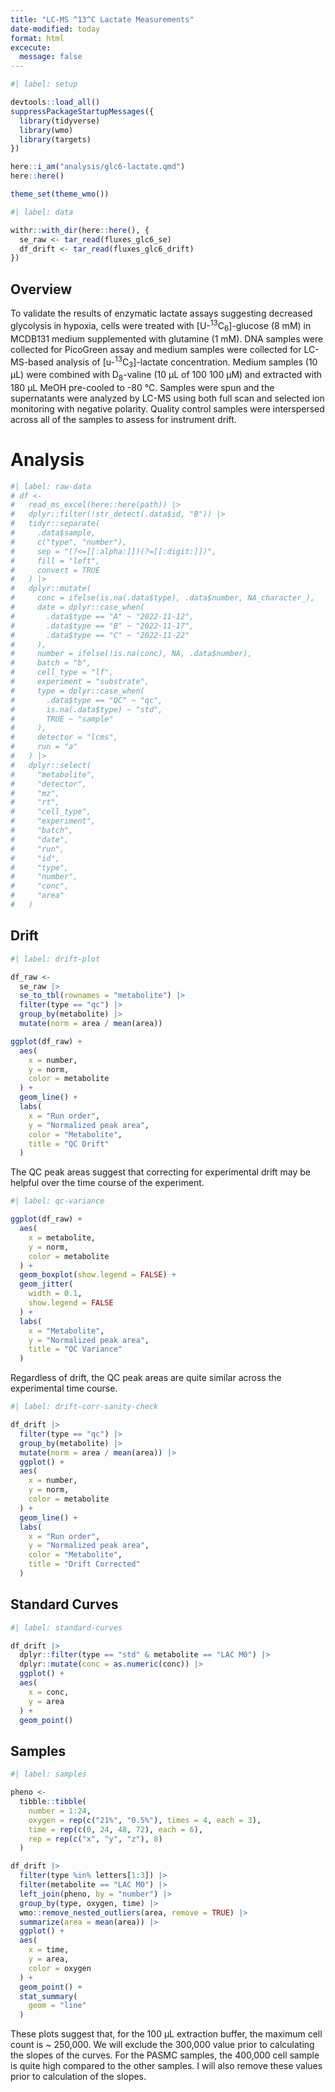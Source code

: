 ```yaml
---
title: "LC-MS ^13^C Lactate Measurements"
date-modified: today
format: html
excecute:
  message: false
---
```


```r
#| label: setup

devtools::load_all()
suppressPackageStartupMessages({
  library(tidyverse)
  library(wmo)
  library(targets)
})

here::i_am("analysis/glc6-lactate.qmd")
here::here()

theme_set(theme_wmo())
```

```r
#| label: data

withr::with_dir(here::here(), {
  se_raw <- tar_read(fluxes_glc6_se)
  df_drift <- tar_read(fluxes_glc6_drift)
})
```

## Overview

To validate the results of enzymatic lactate assays suggesting decreased glycolysis in hypoxia, cells were treated with [U-^13^C~6~]-glucose (8 mM) in MCDB131 medium supplemented with glutamine (1 mM). DNA samples were collected for PicoGreen assay and medium samples were collected for LC-MS-based analysis of [u-^13^C~3~]-lactate concentration. Medium samples (10 μL) were combined with D~8~-valine (10 μL of 100 100 μM) and extracted with 180 μL MeOH pre-cooled to -80 °C. Samples were spun and the supernatants were analyzed by LC-MS using both full scan and selected ion monitoring with negative polarity. Quality control samples were interspersed across all of the samples to assess for instrument drift. 

# Analysis

```r
#| label: raw-data
# df <-
#   read_ms_excel(here::here(path)) |> 
#   dplyr::filter(!str_detect(.data$id, "B")) |> 
#   tidyr::separate(
#     .data$sample, 
#     c("type", "number"), 
#     sep = "(?<=[[:alpha:]])(?=[[:digit:]])", 
#     fill = "left", 
#     convert = TRUE
#   ) |>
#   dplyr::mutate(
#     conc = ifelse(is.na(.data$type), .data$number, NA_character_), 
#     date = dplyr::case_when(
#       .data$type == "A" ~ "2022-11-12", 
#       .data$type == "B" ~ "2022-11-17", 
#       .data$type == "C" ~ "2022-11-22"
#     ), 
#     number = ifelse(!is.na(conc), NA, .data$number), 
#     batch = "b", 
#     cell_type = "lf", 
#     experiment = "substrate", 
#     type = dplyr::case_when(
#       .data$type == "QC" ~ "qc", 
#       is.na(.data$type) ~ "std", 
#       TRUE ~ "sample"
#     ), 
#     detector = "lcms", 
#     run = "a"
#   ) |> 
#   dplyr::select(
#     "metabolite", 
#     "detector", 
#     "mz", 
#     "rt", 
#     "cell_type",
#     "experiment", 
#     "batch", 
#     "date", 
#     "run", 
#     "id", 
#     "type", 
#     "number", 
#     "conc", 
#     "area"
#   )
```

## Drift

```r
#| label: drift-plot

df_raw <- 
  se_raw |> 
  se_to_tbl(rownames = "metabolite") |> 
  filter(type == "qc") |> 
  group_by(metabolite) |> 
  mutate(norm = area / mean(area))

ggplot(df_raw) +
  aes(
    x = number, 
    y = norm, 
    color = metabolite
  ) +
  geom_line() + 
  labs(
    x = "Run order", 
    y = "Normalized peak area", 
    color = "Metabolite", 
    title = "QC Drift"
  )
```

The QC peak areas suggest that correcting for experimental drift may be helpful over the time course of the experiment.

```r
#| label: qc-variance

ggplot(df_raw) +
  aes(
    x = metabolite, 
    y = norm, 
    color = metabolite
  ) +
  geom_boxplot(show.legend = FALSE) +
  geom_jitter(
    width = 0.1, 
    show.legend = FALSE
  ) +
  labs(
    x = "Metabolite", 
    y = "Normalized peak area", 
    title = "QC Variance"
  )
```

Regardless of drift, the QC peak areas are quite similar across the experimental time course.

```r
#| label: drift-corr-sanity-check

df_drift |> 
  filter(type == "qc") |> 
  group_by(metabolite) |> 
  mutate(norm = area / mean(area)) |> 
  ggplot() +
  aes(
    x = number, 
    y = norm, 
    color = metabolite
  ) +
  geom_line() + 
  labs(
    x = "Run order", 
    y = "Normalized peak area", 
    color = "Metabolite", 
    title = "Drift Corrected"
  )
```

## Standard Curves

```r
#| label: standard-curves

df_drift |> 
  dplyr::filter(type == "std" & metabolite == "LAC M0") |> 
  dplyr::mutate(conc = as.numeric(conc)) |> 
  ggplot() +
  aes(
    x = conc, 
    y = area
  ) +
  geom_point()
```

## Samples

```r
#| label: samples

pheno <- 
  tibble::tibble(
    number = 1:24, 
    oxygen = rep(c("21%", "0.5%"), times = 4, each = 3), 
    time = rep(c(0, 24, 48, 72), each = 6), 
    rep = rep(c("x", "y", "z"), 8)
  )

df_drift |> 
  filter(type %in% letters[1:3]) |> 
  filter(metabolite == "LAC M0") |> 
  left_join(pheno, by = "number") |> 
  group_by(type, oxygen, time) |> 
  wmo::remove_nested_outliers(area, remove = TRUE) |> 
  summarize(area = mean(area)) |> 
  ggplot() +
  aes(
    x = time, 
    y = area, 
    color = oxygen
  ) +
  geom_point() +
  stat_summary(
    geom = "line"
  )
```

These plots suggest that, for the 100 μL extraction buffer, the maximum cell count is ~ 250,000. We will exclude the 300,000 value prior to calculating the slopes of the curves. For the PASMC samples, the 400,000 cell sample is quite high compared to the other samples. I will also remove these values prior to calculation of the slopes.

